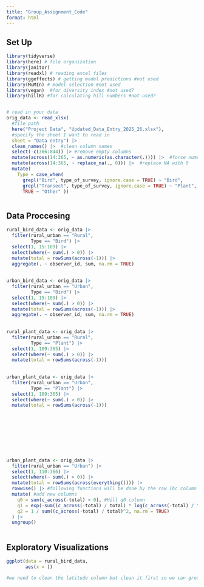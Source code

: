 ```yaml
---
title: "Group_Assignment_Code"
format: html
---
```



## Set Up
```r

library(tidyverse)
library(here) # file organization
library(janitor)
library(readxl) # reading excel files
library(ggeffects) # getting model predictions #not used
library(MuMIn) # model selection #not used
library(vegan)  #for diversity index #not used?
library(hillR) #for calculating hill numbers #not used?


# read in your data
orig_data <- read_xlsx(
  #file path
  here("Project Data", "Updated_Data_Entry_2025_26.xlsx"),
  #specify the sheet I want to read in
  sheet = "Data entry") |> 
  clean_names() |>  #clean column names
  select(-c(366:844)) |> #remove empty columns
  mutate(across(14:365, ~ as.numeric(as.character(.)))) |>  #force numeric in all species columns, non-numeric become NA
  mutate(across(14:365, ~ replace_na(., 0))) |>  #replace NA with 0
  mutate(
    Type = case_when(
      grepl("Bird", type_of_survey, ignore.case = TRUE) ~ "Bird",
      grepl("Transect", type_of_survey, ignore.case = TRUE) ~ "Plant",
      TRUE ~ "Other" ))



```





## Data Proccesing
```r

rural_bird_data <- orig_data |> 
  filter(rural_urban == "Rural",
         Type == "Bird") |> 
  select(1, 15:109) |> 
  select(where(~ sum(.) > 0)) |> 
  mutate(total = rowSums(across(-1))) |>  
  aggregate(. ~ observer_id, sum, na.rm = TRUE)
  
  
urban_bird_data <- orig_data |> 
  filter(rural_urban == "Urban",
         Type == "Bird") |> 
  select(1, 15:109) |> 
  select(where(~ sum(.) > 0)) |> 
  mutate(total = rowSums(across(-1))) |>  
  aggregate(. ~ observer_id, sum, na.rm = TRUE)
  
 
rural_plant_data <- orig_data |> 
  filter(rural_urban == "Rural",
         Type == "Plant") |> 
  select(1, 109:365) |> 
  select(where(~ sum(.) > 0)) |> 
  mutate(total = rowSums(across(-1))) 
    
   
urban_plant_data <- orig_data |> 
  filter(rural_urban == "Urban",
         Type == "Plant") |> 
  select(1, 109:365) |> 
  select(where(~ sum(.) > 0)) |> 
  mutate(total = rowSums(across(-1))) 


  
  

 
  


urban_plant_data <- orig_data |> 
  filter(rural_urban == "Urban") |> 
  select(1, 110:366) |> 
  select(where(~ sum(.) > 0)) |> 
  mutate(total = rowSums(across(everything()))) |> 
  rowwise() |> #following functions will be done by the row (bc column is default)
  mutate( #add new columns
    q0 = sum(c_across(-total) > 0), #Hill q0 column
    q1 = exp(-sum((c_across(-total) / total) * log(c_across(-total) / total), na.rm = TRUE)),
    q2 = 1 / sum((c_across(-total) / total)^2, na.rm = TRUE)
  ) |> 
  ungroup()
  

```

## Exploratory Visualizations

```r

ggplot(data = rural_bird_data,
       aes(x = ))

#we need to clean the latitude column but clean it first so we can group surveys by location? or something to join the data frames by?


```









